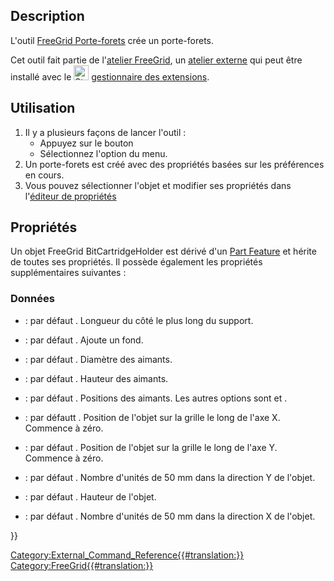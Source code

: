 <languages/>

{{Docnav/fr
|[[FreeGrid_StorageBox/fr|Boîte de rangement]]
|[[FreeGrid_StorageGrid/fr|Grille de rangement]]
|[[FreeGrid_Workbench/fr|Atelier FreeGrid]]
|IconL=FreeGrid_StorageBox.svg
|IconR=FreeGrid_StorageGrid.svg
|IconC=FreeGridWorkbench.svg
}}

{{GuiCommand/fr
|Name=FreeGrid BitCartridgeHolder
|Name/fr=FreeGrid Porte-forets
|MenuLocation=FreeeGrid → Bit cartridge holder
|Workbenches=[[FreeGrid_Workbench/fr|FreeGrid]]
|Version=
|SeeAlso=
}}

==Description==

<div class="mw-translate-fuzzy">
L'outil [[FreeGrid_BitCartridgeHolder/fr|FreeGrid Porte-forets]] crée un porte-forets.
</div>

Cet outil fait partie de l'[[FreeGrid_Workbench/fr|atelier FreeGrid]], un [[External_workbenches/fr|atelier externe]] qui peut être installé avec le [[Image:Std_AddonMgr.svg|24px]] [[Std_AddonMgr/fr|gestionnaire des extensions]].

<span id="Usage"></span>
==Utilisation==

# Il y a plusieurs façons de lancer l'outil :
#* Appuyez sur le bouton {{Button|[[Image:FreeGrid_BitCartridgeHolder.svg|16px]] [[FreeGrid_BitCartridgeHolder/fr|Bit cartridge holder]]}}
#* Sélectionnez l'option {{MenuCommand|FreeGrid → [[Image:FreeGrid_BitCartridgeHolder.svg|16px]] Bit cartridge holder}} du menu.
# Un porte-forets est créé avec des propriétés basées sur les préférences en cours.
# Vous pouvez sélectionner l'objet et modifier ses propriétés dans l'[[Property_editor/fr|éditeur de propriétés]]

<span id="Properties"></span>
==Propriétés==

Un objet FreeGrid BitCartridgeHolder est dérivé d'un [[Part_Feature/fr|Part Feature]] et hérite de toutes ses propriétés. Il possède également les propriétés supplémentaires suivantes :

<span id="Data"></span>
===Données===

{{Properties_Title|Bit Cartridge Holder features}}

* {{PropertyData|Side Length|Length}} : par défaut {{value|15.0 mm}}. Longueur du côté le plus long du support.

{{Properties_Title|Box features}}

* {{PropertyData|Floor Support|Bool}} : par défaut {{TRUE}}. Ajoute un fond.

{{Properties_Title|Magnet mount}}

<div class="mw-translate-fuzzy">
* {{PropertyData|Magnet Diameter|Length}} : par défaut {{Value|6 mm}}. Diamètre des aimants.
* {{PropertyData|Magnet Height|Length}} : par défaut {{Value|2 mm}}. Hauteur des aimants.
* {{PropertyData|Magnet Option|Enumeration}} : par défaut {{Value|allIntersections}}. Positions des aimants. Les autres options sont {{Value|cornersOny}} et {{Value|noMagnets}}.
</div>

{{Properties_Title|Position on grid}}

* {{PropertyData|Position X|IntegerConstraint}} : par défautt {{Value|0}}. Position de l'objet sur la grille le long de l'axe X. Commence à zéro.
* {{PropertyData|Position Y|IntegerConstraint}} : par défaut {{Value|0}}. Position de l'objet sur la grille le long de l'axe Y. Commence à zéro.

{{Properties_Title|Size}}

* {{PropertyData|Depth|IntegerConstraint}} : par défaut {{Value|1}}. Nombre d'unités de 50 mm dans la direction Y de l'objet.
* {{PropertyData|Height|Length}} : par défaut {{Value|50 mm}}. Hauteur de l'objet.
* {{PropertyData|Width|IntegerConstraint}} : par défaut {{Value|1}}. Nombre d'unités de 50 mm dans la direction X de l'objet.


{{Docnav/fr
|[[FreeGrid_StorageBox/fr|Boîte de rangement]]
|[[FreeGrid_StorageGrid/fr|Grille de rangement]]
|[[FreeGrid_Workbench/fr|Atelier FreeGrid]]
|IconL=FreeGrid_StorageBox.svg
|IconR=FreeGrid_StorageGrid.svg
|IconC=FreeGridWorkbench.svg
}}

[[Category:External_Command_Reference{{#translation:}}]]
[[Category:FreeGrid{{#translation:}}]]
{{Userdocnavi{{#translation:}}}}